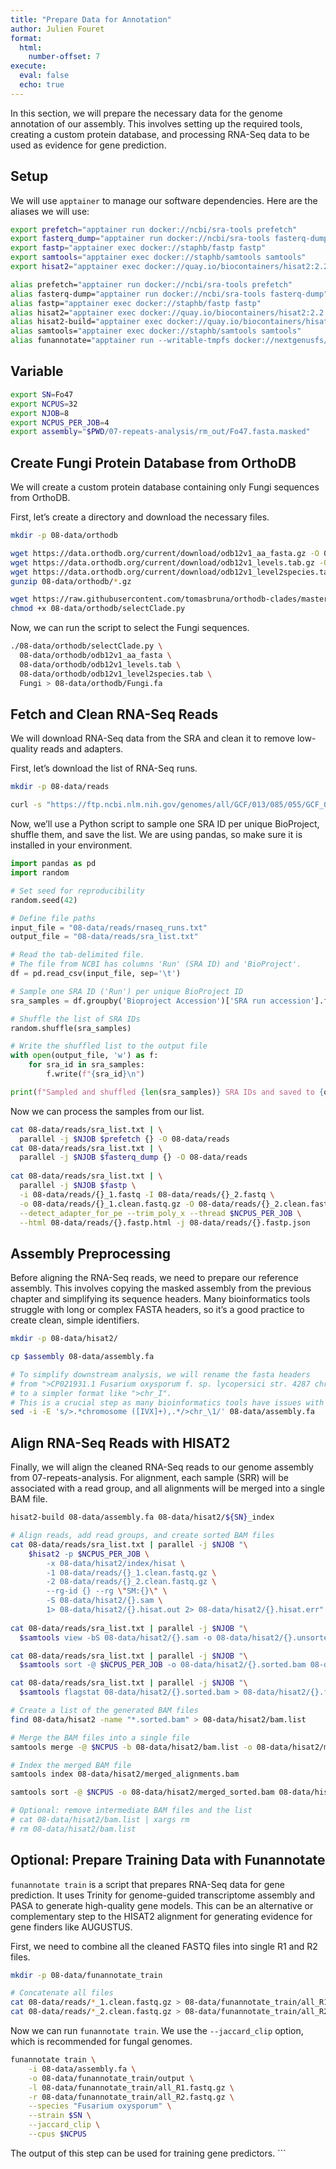 ```yaml
---
title: "Prepare Data for Annotation"
author: Julien Fouret
format: 
  html:
    number-offset: 7
execute:
  eval: false
  echo: true
---
```


In this section, we will prepare the necessary data for the genome annotation of our assembly. This involves setting up the required tools, creating a custom protein database, and processing RNA-Seq data to be used as evidence for gene prediction.

## Setup

We will use `apptainer` to manage our software dependencies. Here are the aliases we will use:

``` bash
export prefetch="apptainer run docker://ncbi/sra-tools prefetch"
export fasterq_dump="apptainer run docker://ncbi/sra-tools fasterq-dump"
export fastp="apptainer exec docker://staphb/fastp fastp"
export samtools="apptainer exec docker://staphb/samtools samtools"
export hisat2="apptainer exec docker://quay.io/biocontainers/hisat2:2.2.1--h503566f_8 hisat2"

alias prefetch="apptainer run docker://ncbi/sra-tools prefetch"
alias fasterq-dump="apptainer run docker://ncbi/sra-tools fasterq-dump"
alias fastp="apptainer exec docker://staphb/fastp fastp"
alias hisat2="apptainer exec docker://quay.io/biocontainers/hisat2:2.2.1--h503566f_8 hisat2"
alias hisat2-build="apptainer exec docker://quay.io/biocontainers/hisat2:2.2.1--h503566f_8 hisat2-build"
alias samtools="apptainer exec docker://staphb/samtools samtools"
alias funannotate="apptainer run --writable-tmpfs docker://nextgenusfs/funannotate:v1.8.17 funannotate"
```

## Variable

``` bash
export SN=Fo47
export NCPUS=32
export NJOB=8
export NCPUS_PER_JOB=4
export assembly="$PWD/07-repeats-analysis/rm_out/Fo47.fasta.masked"
```

## Create Fungi Protein Database from OrthoDB

We will create a custom protein database containing only Fungi sequences from OrthoDB.

First, let's create a directory and download the necessary files.

``` bash
mkdir -p 08-data/orthodb

wget https://data.orthodb.org/current/download/odb12v1_aa_fasta.gz -O 08-data/orthodb/odb12v1_aa_fasta.gz
wget https://data.orthodb.org/current/download/odb12v1_levels.tab.gz -O 08-data/orthodb/odb12v1_levels.tab.gz
wget https://data.orthodb.org/current/download/odb12v1_level2species.tab.gz -O 08-data/orthodb/odb12v1_level2species.tab.gz
gunzip 08-data/orthodb/*.gz

wget https://raw.githubusercontent.com/tomasbruna/orthodb-clades/master/selectClade.py -O 08-data/orthodb/selectClade.py
chmod +x 08-data/orthodb/selectClade.py
```

Now, we can run the script to select the Fungi sequences.

``` bash
./08-data/orthodb/selectClade.py \
  08-data/orthodb/odb12v1_aa_fasta \
  08-data/orthodb/odb12v1_levels.tab \
  08-data/orthodb/odb12v1_level2species.tab \
  Fungi > 08-data/orthodb/Fungi.fa
```

## Fetch and Clean RNA-Seq Reads

We will download RNA-Seq data from the SRA and clean it to remove low-quality reads and adapters.

First, let's download the list of RNA-Seq runs.

``` bash
mkdir -p 08-data/reads

curl -s "https://ftp.ncbi.nlm.nih.gov/genomes/all/GCF/013/085/055/GCF_013085055.1_ASM1308505v1/GCF_013085055.1_rnaseq_runs.txt" > 08-data/reads/rnaseq_runs.txt
```

Now, we'll use a Python script to sample one SRA ID per unique BioProject, shuffle them, and save the list. We are using pandas, so make sure it is installed in your environment.

``` python
import pandas as pd
import random

# Set seed for reproducibility
random.seed(42)

# Define file paths
input_file = "08-data/reads/rnaseq_runs.txt"
output_file = "08-data/reads/sra_list.txt"

# Read the tab-delimited file.
# The file from NCBI has columns 'Run' (SRA ID) and 'BioProject'.
df = pd.read_csv(input_file, sep='\t')

# Sample one SRA ID ('Run') per unique BioProject ID
sra_samples = df.groupby('Bioproject Accession')['SRA run accession'].first().tolist()

# Shuffle the list of SRA IDs
random.shuffle(sra_samples)

# Write the shuffled list to the output file
with open(output_file, 'w') as f:
    for sra_id in sra_samples:
        f.write(f"{sra_id}\n")

print(f"Sampled and shuffled {len(sra_samples)} SRA IDs and saved to {output_file}")
```

Now we can process the samples from our list.

``` bash
cat 08-data/reads/sra_list.txt | \
  parallel -j $NJOB $prefetch {} -O 08-data/reads
cat 08-data/reads/sra_list.txt | \
  parallel -j $NJOB $fasterq_dump {} -O 08-data/reads
  
cat 08-data/reads/sra_list.txt | \
  parallel -j $NJOB $fastp \
  -i 08-data/reads/{}_1.fastq -I 08-data/reads/{}_2.fastq \
  -o 08-data/reads/{}_1.clean.fastq.gz -O 08-data/reads/{}_2.clean.fastq.gz \
  --detect_adapter_for_pe --trim_poly_x --thread $NCPUS_PER_JOB \
  --html 08-data/reads/{}.fastp.html -j 08-data/reads/{}.fastp.json
```

## Assembly Preprocessing

Before aligning the RNA-Seq reads, we need to prepare our reference assembly. This involves copying the masked assembly from the previous chapter and simplifying its sequence headers. Many bioinformatics tools struggle with long or complex FASTA headers, so it's a good practice to create clean, simple identifiers.

``` bash
mkdir -p 08-data/hisat2/

cp $assembly 08-data/assembly.fa

# To simplify downstream analysis, we will rename the fasta headers 
# from ">CP021931.1 Fusarium oxysporum f. sp. lycopersici str. 4287 chromosome I, whole genome shotgun sequence" 
# to a simpler format like ">chr_I".
# This is a crucial step as many bioinformatics tools have issues with complex or long sequence headers.
sed -i -E 's/>.*chromosome ([IVX]+),.*/>chr_\1/' 08-data/assembly.fa
```

## Align RNA-Seq Reads with HISAT2

Finally, we will align the cleaned RNA-Seq reads to our genome assembly from 07-repeats-analysis. For alignment, each sample (SRR) will be associated with a read group, and all alignments will be merged into a single BAM file.

``` bash
hisat2-build 08-data/assembly.fa 08-data/hisat2/${SN}_index

# Align reads, add read groups, and create sorted BAM files
cat 08-data/reads/sra_list.txt | parallel -j $NJOB "\
    $hisat2 -p $NCPUS_PER_JOB \
        -x 08-data/hisat2/index/hisat \
        -1 08-data/reads/{}_1.clean.fastq.gz \
        -2 08-data/reads/{}_2.clean.fastq.gz \
        --rg-id {} --rg \"SM:{}\" \
        -S 08-data/hisat2/{}.sam \
        1> 08-data/hisat2/{}.hisat.out 2> 08-data/hisat2/{}.hisat.err"
  
cat 08-data/reads/sra_list.txt | parallel -j $NJOB "\
  $samtools view -bS 08-data/hisat2/{}.sam -o 08-data/hisat2/{}.unsorted.bam"

cat 08-data/reads/sra_list.txt | parallel -j $NJOB "\
  $samtools sort -@ $NCPUS_PER_JOB -o 08-data/hisat2/{}.sorted.bam 08-data/hisat2/{}.unsorted.bam"

cat 08-data/reads/sra_list.txt | parallel -j $NJOB "\
  $samtools flagstat 08-data/hisat2/{}.sorted.bam > 08-data/hisat2/{}.flagstat"

# Create a list of the generated BAM files
find 08-data/hisat2 -name "*.sorted.bam" > 08-data/hisat2/bam.list

# Merge the BAM files into a single file
samtools merge -@ $NCPUS -b 08-data/hisat2/bam.list -o 08-data/hisat2/merged_alignments.bam

# Index the merged BAM file
samtools index 08-data/hisat2/merged_alignments.bam

samtools sort -@ $NCPUS -o 08-data/hisat2/merged_sorted.bam 08-data/hisat2/merged_alignments.bam

# Optional: remove intermediate BAM files and the list
# cat 08-data/hisat2/bam.list | xargs rm
# rm 08-data/hisat2/bam.list
```

## Optional: Prepare Training Data with Funannotate

`funannotate train` is a script that prepares RNA-Seq data for gene prediction. It uses Trinity for genome-guided transcriptome assembly and PASA to generate high-quality gene models. This can be an alternative or complementary step to the HISAT2 alignment for generating evidence for gene finders like AUGUSTUS.

First, we need to combine all the cleaned FASTQ files into single R1 and R2 files.

``` bash
mkdir -p 08-data/funannotate_train

# Concatenate all files
cat 08-data/reads/*_1.clean.fastq.gz > 08-data/funannotate_train/all_R1.fastq.gz
cat 08-data/reads/*_2.clean.fastq.gz > 08-data/funannotate_train/all_R2.fastq.gz
```

Now we can run `funannotate train`. We use the `--jaccard_clip` option, which is recommended for fungal genomes.

``` bash
funannotate train \
    -i 08-data/assembly.fa \
    -o 08-data/funannotate_train/output \
    -l 08-data/funannotate_train/all_R1.fastq.gz \
    -r 08-data/funannotate_train/all_R2.fastq.gz \
    --species "Fusarium oxysporum" \
    --strain $SN \
    --jaccard_clip \
    --cpus $NCPUS
```

The output of this step can be used for training gene predictors. \`\`\`